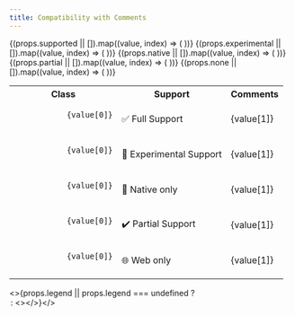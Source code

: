 ```yaml
---
title: Compatibility with Comments
---
```



<table>
  <tbody>
    <tr>
      <th className="whitespace-nowrap">Class</th>
      <th>Support</th>
      <th>Comments</th>
    </tr>
    {(props.supported || []).map((value, index) => (
      <tr key={`supported-${index}`}>
        <td className="whitespace-nowrap">
          <pre>
            <code>{value[0]}</code>
          </pre>
        </td>
        <td className="whitespace-nowrap">✅ Full Support</td>
        <td>{value[1]}</td>
      </tr>
    ))}
    {(props.experimental || []).map((value, index) => (
      <tr key={`supported-${index}`}>
        <td className="whitespace-nowrap">
          <pre>
            <code>{value[0]}</code>
          </pre>
        </td>
        <td>🧪 Experimental Support</td>
        <td>{value[1]}</td>
      </tr>
    ))}
    {(props.native || []).map((value, index) => (
      <tr key={`supported-${index}`}>
        <td className="whitespace-nowrap">
          <pre>
            <code>{value[0]}</code>
          </pre>
        </td>
        <td>📱 Native only</td>
        <td>{value[1]}</td>
      </tr>
    ))}
    {(props.partial || []).map((value, index) => (
      <tr key={`partial-${index}`}>
        <td className="whitespace-nowrap">
          <pre>
            <code>{value[0]}</code>
          </pre>
        </td>
        <td>✔️ Partial Support</td>
        <td>{value[1]}</td>
      </tr>
    ))}
    {(props.none || []).map((value, index) => (
      <tr key={`partial-${index}`}>
        <td className="whitespace-nowrap">
          <pre>
            <code>{value[0]}</code>
          </pre>
        </td>
        <td>🌐 Web only</td>
        <td>{value[1]}</td>
      </tr>
    ))}
  </tbody>
</table>

<>{props.legend || props.legend === undefined ? <Legend /> : <></>}</>